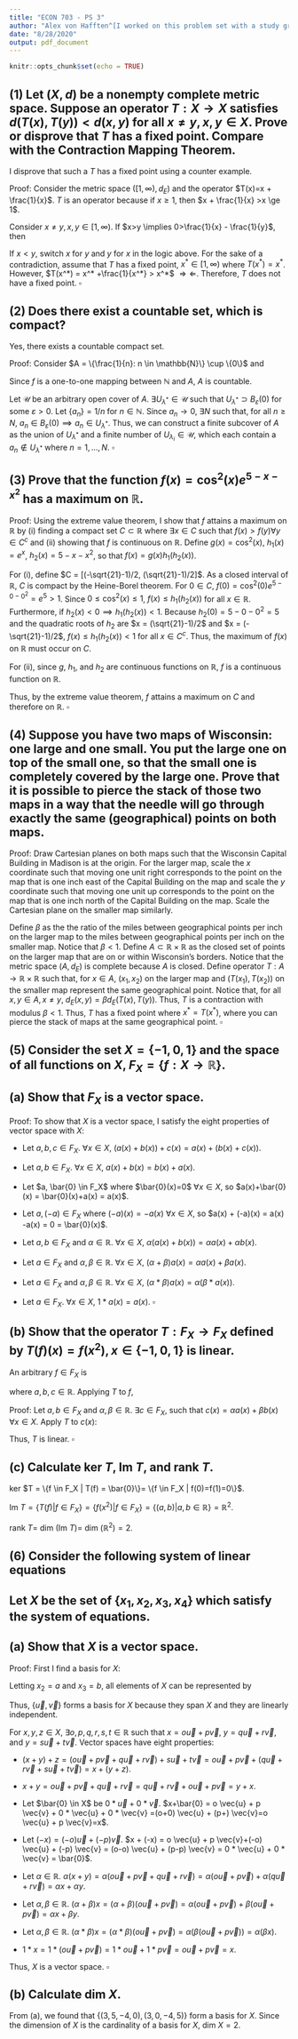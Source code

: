 ```yaml
---
title: "ECON 703 - PS 3"
author: "Alex von Hafften^[I worked on this problem set with a study group of Michael Nattinger, Andrew Smith, Tyler Welch, and Ryan Mather. I also discussed problems with Emily Case, Sarah Bass, and Danny Edgel.]"
date: "8/28/2020"
output: pdf_document
---
```


```r
knitr::opts_chunk$set(echo = TRUE)
```

## (1) Let $(X, d)$ be a nonempty complete metric space.  Suppose an operator $T: X \to X$ satisfies $d(T(x), T(y)) < d(x, y)$ for all $x \neq y, x, y \in X$.  Prove or disprove that $T$ has a fixed point.  Compare with the Contraction Mapping Theorem.

I disprove that such a $T$ has a fixed point using a counter example.

Proof: Consider the metric space $([1, \infty), d_E)$ and the operator $T(x)=x + \frac{1}{x}$. $T$ is an operator because if $x \ge 1$, then $x + \frac{1}{x} >x \ge 1$.

Consider $x \neq y, x, y \in [1, \infty)$. If $x>y \implies 0>\frac{1}{x} - \frac{1}{y}$, then\footnote{I show that $(x + \frac{1}{x}) - (y+\frac{1}{y}) > 0$ for $x>y\ge1$.  Rewrite $x=y+\varepsilon$ where $\varepsilon > 0$:

\begin{align*}
-(\frac{1}{x} - \frac{1}{y}) = \frac{1}{y} - \frac{1}{y+\varepsilon} = \frac{\varepsilon}{y(y+\varepsilon)} < \varepsilon = (y+\varepsilon) - y = x - y
\end{align*}

Because $y(y+\varepsilon) > 1$.}

\begin{align*}
d(x, y) &= |x - y|\\
&= x - y \\
&> x - y + (\frac{1}{x}- \frac{1}{y}) \\
&= (x + \frac{1}{x}) - (y+\frac{1}{y}) \\
&= |(x + \frac{1}{x}) - (y+\frac{1}{y})| \\
&= |T(x) - T(y)| \\
&= d(T(x), T(y))
\end{align*}

If $x<y$, switch $x$ for $y$ and $y$ for $x$ in the logic above. For the sake of a contradiction, assume that $T$ has a fixed point, $x^* \in [1, \infty)$ where $T(x^*) = x^*$. However, $T(x^*) = x^* +\frac{1}{x^*} > x^*$ $\Rightarrow \Leftarrow$.  Therefore, $T$ does not have a fixed point. $\square$

\pagebreak

## (2) Does there exist a countable set, which is compact?

Yes, there exists a countable compact set.

Proof: Consider $A = \{\frac{1}{n}: n \in \mathbb{N}\} \cup \{0\}$ and

\begin{align*}
f(x) = \begin{cases}
0,& n = 1 \\
\frac{1}{n-1},& n>1
\end{cases}
\end{align*}

Since $f$ is a one-to-one mapping between $\mathbb{N}$ and $A$, $A$ is countable.

Let $\mathcal{U}$ be an arbitrary open cover of $A$. $\exists U_{\lambda^*} \in \mathcal{U}$ such that $U_{\lambda^*} \supset B_\varepsilon(0)$ for some $\varepsilon > 0$. Let $\{a_n\} = 1/n$ for $n \in \mathbb{N}$. Since $a_n \to 0$, $\exists N$ such that, for all $n \ge N$, $a_n \in B_\varepsilon(0) \implies a_n \in U_{\lambda^*}$. Thus, we can construct a finite subcover of $A$ as the union of $U_{\lambda^*}$ and a finite number of $U_{\lambda_i} \in \mathcal{U}$, which each contain a $a_n \notin U_{\lambda^*}$ where $n=1, ..., N$. $\square$

## (3) Prove that the function $f(x) = \cos^2(x)e^{5-x-x^2}$ has a maximum on $\mathbb{R}$.

Proof: Using the extreme value theorem, I show that $f$ attains a maximum on $\mathbb{R}$ by (i) finding a compact set $C \subset \mathbb{R}$ where $\exists x \in C$ such that $f(x) > f(y) \forall y \in C^c$ and (ii) showing that $f$ is continuous on $\mathbb{R}$.  Define $g(x) = \cos^2(x)$, $h_1(x) = e^x$, $h_2(x)=5-x-x^2$, so that $f(x) = g(x)h_1(h_2(x))$.

For (i), define $C = [(-\sqrt{21}-1)/2, (\sqrt{21}-1)/2]$. As a closed interval of $\mathbb{R}$, $C$ is compact by the Heine-Borel theorem. For $0 \in C$, $f(0)=\cos^2(0)e^{5-0-0^2}=e^5>1$. Since $0 \le \cos^2(x) \le 1$, $f(x) \le h_1(h_2(x))$ for all $x \in \mathbb{R}$. Furthermore, if $h_2(x) < 0 \implies h_1(h_2(x))<1$. Because $h_2(0) = 5-0-0^2= 5$ and the quadratic roots of $h_2$ are $x = (\sqrt{21}-1)/2$ and $x = (-\sqrt{21}-1)/2$, $f(x) \le h_1(h_2(x)) < 1$ for all $x \in C^c$. Thus, the maximum of $f(x)$ on $\mathbb{R}$ must occur on $C$.

For (ii), since $g$, $h_1$, and $h_2$ are continuous functions on $\mathbb{R}$, $f$ is a continuous function on $\mathbb{R}$.\footnote{Proof that the products of two continuous functions is continuous.}

Thus, by the extreme value theorem, $f$ attains a maximum on $C$ and therefore on $\mathbb{R}$. $\square$

## (4) Suppose you have two maps of Wisconsin: one large and one small.  You put the large one on top of the small one, so that the small one is completely covered by the large one.  Prove that it is possible to pierce the stack of those two maps in a way that the needle will go through exactly the same (geographical) points on both maps.

Proof: Draw Cartesian planes on both maps such that the Wisconsin Capital Building in Madison is at the origin.  For the larger map, scale the $x$ coordinate such that moving one unit right corresponds to the point on the map that is one inch east of the Capital Building on the map and scale the $y$ coordinate such that moving one unit up corresponds to the point on the map that is one inch north of the Capital Building on the map. Scale the Cartesian plane on the smaller map similarly. 

Define $\beta$ as the the ratio of the miles between geographical points per inch on the larger map to the miles between geographical points per inch on the smaller map. Notice that $\beta < 1$. Define $A \subset \mathbb{R}\times\mathbb{R}$ as the closed set of points on the larger map that are on or within Wisconsin's borders. Notice that the metric space $(A, d_E)$ is complete because $A$ is closed. Define operator $T: A \to \mathbb{R} \times \mathbb{R}$ such that, for $x \in A$, $(x_1, x_2)$ on the larger map and $(T(x_1), T(x_2))$ on the smaller map represent the same geographical point.  Notice that, for all $x, y \in A, x \neq y$, $d_E(x, y) = \beta d_E(T(x), T(y))$. Thus, $T$ is a contraction with modulus $\beta < 1$.  Thus, $T$ has a fixed point where $x^* = T(x^*)$, where you can pierce the stack of maps at the same geographical point.  $\square$

\pagebreak

## (5) Consider the set $X = \{-1, 0, 1\}$ and the space of all functions on $X$, $F_X = \{f: X \to \mathbb{R}\}$.

## (a) Show that $F_X$ is a vector space.

Proof: To show that $X$ is a vector space, I satisfy the eight properties of vector space with $X$:

* Let $a, b, c \in F_X$. $\forall x \in X$, $(a(x)+b(x))+c(x) = a(x)+(b(x)+c(x))$.

* Let $a, b \in F_X$. $\forall x \in X$, $a(x)+b(x) = b(x)+a(x)$.

* Let $a, \bar{0} \in F_X$ where $\bar{0}(x)=0$ $\forall x \in X$, so $a(x)+\bar{0}(x) = \bar{0}(x)+a(x) = a(x)$.

* Let $a, (-a) \in F_X$ where $(-a)(x) = -a(x)$ $\forall x \in X$, so $a(x) + (-a)(x) = a(x) -a(x) = 0 = \bar{0}(x)$.

* Let $a, b \in F_X$ and $\alpha \in \mathbb{R}$. $\forall x \in X$, $\alpha ( a(x) + b(x))=\alpha a(x) + \alpha b(x)$.

* Let $a \in F_X$ and $\alpha, \beta \in \mathbb{R}$. $\forall x \in X$, $(\alpha + \beta)  a(x) =\alpha a(x) +  \beta  a(x)$.

* Let $a \in F_X$ and $\alpha, \beta \in \mathbb{R}$. $\forall x \in X$, $(\alpha * \beta)  a(x) =\alpha ( \beta*  a(x))$.

* Let $a \in F_X$. $\forall x \in X$, $1 *  a(x) = a(x)$. $\square$

## (b) Show that the operator $T: F_X \to F_X$ defined by $T(f)(x)=f(x^2), x \in \{-1, 0, 1\}$ is linear.

An arbitrary $f \in F_X$ is

\begin{align*}
f(x) = \begin{cases} 
      a & x = -1 \\
      b & x = 0 \\
      c & x = 1 
   \end{cases}
\end{align*}

where $a, b, c \in \mathbb{R}$.  Applying $T$ to $f$,

\begin{align*}
T(f)(x) = f(x^2) = \begin{cases} 
      a & x = \{-1, 1\} \\
      b & x = 0.
   \end{cases}
\end{align*}

Proof: Let $a, b \in F_X$ and $\alpha, \beta \in \mathbb{R}$. $\exists c \in F_X$, such that $c(x) = \alpha a(x) + \beta b(x)$ $\forall x \in X$.  Apply $T$ to $c(x)$:

\begin{align*}
T(c)(x) &= c(x^2) \\
&= \alpha a(x^2) + \beta b(x^2) \\
&= \alpha T(a)(x) + \beta T(b)(x)
\end{align*}

Thus, $T$ is linear. $\square$

## (c) Calculate ker $T$, Im $T$, and rank $T$.

ker $T = \{f \in F_X | T(f) = \bar{0}\}= \{f \in F_X | f(0)=f(1)=0\}$.

Im $T = \{T(f) | f \in F_X\}= \{ f(x^2)|f \in F_X\} = \{(a, b)| a, b \in \mathbb{R}\} = \mathbb{R}^2$.

rank $T=$ dim $($Im $T)=$ dim $(\mathbb{R}^2) = 2$.

\pagebreak

## (6) Consider the following system of linear equations

\begin{align}
x_1 + x_2+2x_3+x_4 &= 0 \\
3x_1 - x_2 + x_3 - x_4 &= 0 \\
5x_1-3x_2 -3x_4 &= 0
\end{align}

## Let $X$ be the set of $\{x_1, x_2, x_3, x_4\}$ which satisfy the system of equations.

## (a) Show that $X$ is a vector space.

Proof: First I find a basis for $X$:

\begin{align}
(3) \implies 5x_1 &= 3x_2+3x_4
\end{align}

\begin{align*}
(3) & (4) \implies \frac{3}{5}(x_2 + x_4) + x_2+2x_3+x_4 &= 0\\
2x_3 &= -\frac{8}{5}(x_2 + x_4)\\
5x_3 &= -4(x_2 + x_4)
\end{align*}

Letting $x_2 = a$ and $x_3 = b$, all elements of $X$ can be represented by 

\begin{align*}
y &= \begin{bmatrix}
           3(a + b) \\
           5a \\
           -4(a + b) \\
           5b
         \end{bmatrix} \\
 &= a \begin{bmatrix}
           3 \\
           5 \\
           -4 \\
           0
         \end{bmatrix}
+ b \begin{bmatrix}
           3 \\
           0 \\
           -4 \\
           5
         \end{bmatrix}\\
 &=a \vec{u} + b \vec{v}
\end{align*}

Thus, $\{\vec{u}, \vec{v}\}$ forms a basis for $X$ because they span $X$ and they are linearly independent. 

For $x, y, z \in X$, $\exists o, p, q, r, s, t \in \mathbb{R}$ such that $x = o \vec{u} + p \vec{v}$, $y = q \vec{u} + r \vec{v}$, and $y = s \vec{u} + t \vec{v}$.  Vector spaces have eight properties:

* $(x+y)+z = (o \vec{u} + p \vec{v}+ q \vec{u} + r \vec{v}) + s \vec{u} + t \vec{v}  = o \vec{u} + p \vec{v}+ (q \vec{u} + r \vec{v} + s \vec{u} + t \vec{v}) = x+(y+z)$.

* $x+y = o \vec{u} + p \vec{v}+ q \vec{u} + r \vec{v} = q \vec{u} + r \vec{v} + o \vec{u} + p \vec{v} = y+x$.

* Let $\bar{0} \in X$ be $0 * \vec{u} + 0 * \vec{v}$. $x+\bar{0} = o \vec{u} + p \vec{v} + 0 * \vec{u} + 0 * \vec{v} =(o+0) \vec{u} + (p+) \vec{v}=o \vec{u} + p \vec{v}=x$.

* Let $(-x)= (-o) \vec{u} + (-p) \vec{v}$. $x + (-x) = o \vec{u} + p \vec{v}+(-o) \vec{u} + (-p) \vec{v} = (o-o) \vec{u} + (p-p) \vec{v} = 0 * \vec{u} + 0 * \vec{v} = \bar{0}$.

* Let $\alpha \in \mathbb{R}$. $\alpha(x+y) = \alpha(o \vec{u} + p \vec{v}+ q \vec{u} + r \vec{v}) = \alpha(o \vec{u} + p \vec{v})+ \alpha(q \vec{u} + r \vec{v}) = \alpha x + \alpha y$.

* Let $\alpha, \beta \in \mathbb{R}$. $(\alpha + \beta) x = (\alpha + \beta) (o \vec{u} + p \vec{v}) = \alpha (o \vec{u} + p \vec{v}) + \beta (o \vec{u} + p \vec{v}) = \alpha x + \beta y$.

* Let $\alpha, \beta \in \mathbb{R}$. $(\alpha * \beta) x = (\alpha * \beta) (o \vec{u} + p \vec{v}) = \alpha  (\beta (o \vec{u} + p \vec{v})) =  \alpha  (\beta x)$.

* $1 * x = 1 * (o \vec{u} + p \vec{v}) = 1 * o \vec{u} + 1 * p \vec{v} = o \vec{u} + p \vec{v} = x$.

Thus, $X$ is a vector space. $\square$

## (b) Calculate dim $X$.

From (a), we found that $\{(3, 5, -4, 0), (3, 0, -4, 5)\}$ form a basis for $X$.  Since the dimension of $X$ is the cardinality of a basis for $X$, dim $X = 2$.
